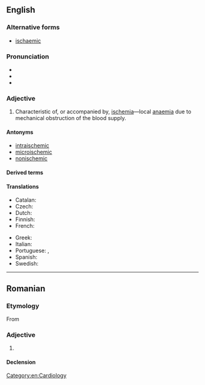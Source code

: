 ==English==

===Alternative forms===
* {{qualifier|UK}} [[ischaemic]]
{{root|en|ine-pro|*seǵʰ-}}

===Pronunciation===
* {{IPA|en|/ɪˈskiːmɪk/}}
* {{rhymes|en|iːmɪk|s=3}}
* {{hyphenation|en|is|che|mic}}

===Adjective===
{{en-adj}}

# {{lb|en|pathology}} Characteristic of, or accompanied by, [[ischemia]]—local [[anaemia]] due to mechanical obstruction of the blood supply.

====Antonyms====
* [[intraischemic]]
* [[microischemic]]
* [[nonischemic]]

====Derived terms====
{{der4|en|extraischemic|ischemic cascade|ischemic colitis|ischemic hypoxia|[[transient ischemic attack]] (TIA)}}

====Translations====
{{trans-top|characteristic of, or accompanied by ischemia}}
* Catalan: {{t|ca|isquèmic}}
* Czech: {{t|cs|ischemický|m}}
* Dutch: {{t|nl|ischemische}}
* Finnish: {{t+|fi|iskeeminen}}
* French: {{t+|fr|ischémique}}
{{trans-mid}}
* Greek: {{t+|el|ισχαιμικός}}
* Italian: {{t+|it|ischemico}}
* Portuguese: {{t|pt|isquêmico}} {{qualifier|Brazil}}, {{t|pt|isquémico}} {{qualifier|Portugal}}
* Spanish: {{t+|es|isquémico}}
* Swedish: {{t|sv|ischemisk}}
{{trans-bottom}}

[[Category:en:Cardiology]]

----

==Romanian==

===Etymology===
From {{bor|ro|fr|ischémique}}

===Adjective===
{{ro-adj}}

# {{l|en|ischemic}}

====Declension====
{{ro-decl-adj}}
